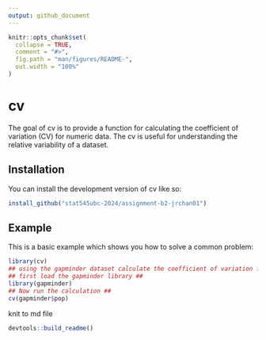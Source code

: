 ```yaml
---
output: github_document
---
```


<!-- README.md is generated from README.Rmd. Please edit that file -->

```r
knitr::opts_chunk$set(
  collapse = TRUE,
  comment = "#>",
  fig.path = "man/figures/README-",
  out.width = "100%"
)
```

# cv

<!-- badges: start -->
<!-- badges: end -->

The goal of cv is to provide a function for calculating the coefficient of variation (CV) for numeric data. The cv is useful for understanding the relative variability of a dataset.

## Installation

You can install the development version of cv like so:

```r
install_github("stat545ubc-2024/assignment-b2-jrchan01")
```

## Example

This is a basic example which shows you how to solve a common problem:

```r
library(cv)
## using the gapminder dataset calculate the coefficient of variation for the population variable ##
## first load the gapminder library ##
library(gapminder)
## Now run the calculation ##
cv(gapminder$pop)
```

knit to md file

```r
devtools::build_readme()
```


